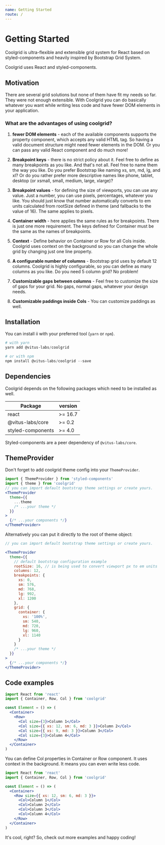 ```yaml
---
name: Getting Started
route: /
---
```


# Getting Started

Coolgrid is ultra-flexible and extensible grid system for React
based on styled-components and heavily inspired by
Bootstrap Grid System.

Coolgrid uses React and styled-components.

## Motivation

There are several grid solutions but none of them have fit my
needs so far. They were not enough extensible. With Coolgrid
you can do basically whatever you want while writing less code
and have fewer DOM elements in your application.

### What are the advantages of using coolgrid?

1. **fewer DOM elements** - each of the available components supports
   the property component, which accepts any valid HTML tag. So
   having a valid document structure might need fewer elements in
   the DOM. Or you can pass any valid React component and do much
   more!

2. **Breakpoint keys** - there is no strict policy about it. Feel
   free to define as many breakpoints as you like. And that's not
   all. Feel free to name them the way you like. Do you prefer
   Bootstrap like naming xs, sm, md, lg, and xl? Or do you rather
   prefer more descriptive names like phone, tablet, desktop (or xsmall,
   small, medium, large, xlarge)?

3. **Breakpoint values** - for defining the size of viewports,
   you can use any value. Just a number, you can use pixels,
   percentages, whatever you like. You should just know that
   number automatically converts to em units calculated from
   rootSize defined in theme (and fallbacks to the value of 16).
   The same applies to pixels.

4. **Container width** - here applies the same rules as for
   breakpoints. There is just one more requirement. The keys defined
   for Container must be the same as the names of breakpoints.

5. **Context** - Define behavior on Container or Row for all
   Cols inside. Coolgrid uses context on the background so you can
   change the whole grid by changing just one line property.

6. **A configurable number of columns** - Bootstrap grid uses
   by default 12 columns. Coolgrid is highly configurable, so
   you can define as many columns as you like. Do you need 5 column
   grid? No problem!

7. **Customizable gaps between columns** - Feel free to customize
   the size of gaps for your grid. No gaps, normal gaps, whatever
   your design needs.

8. **Customizable paddings inside Cols** - You can customize paddings as well.

## Installation

You can install ii with your preferred tool (`yarn` or `npm`).

```powershell
# with yarn
yarn add @vitus-labs/coolgrid

# or with npm
npm install @vitus-labs/coolgrid --save
```

## Dependencies

Coolgrid depends on the following packages which need to be installed as well.

| Package           | version |
| ----------------- | ------- |
| react             | >= 16.7 |
| @vitus-labs/core  | >= 0.2  |
| styled-components | >= 4.0  |

Styled-components are a peer dependency of `@vitus-labs/core`.

## ThemeProvider

Don't forget to add coolgrid theme config into your `ThemeProvider`.

```jsx
import { ThemeProvider } from 'styled-components'
import { theme } from 'coolgrid'
// you can import default bootstrap theme settings or create yours.
<ThemeProvider
  theme={{
    ...theme
    /* ...your theme */
  }}
>
  {/* ...your components */}
</ThemeProvider>
```

Alternatively you can put it directly to the root of theme object:

```jsx
// you can import default bootstrap theme settings or create yours.

<ThemeProvider
  theme={{
    // default bootstrap configuration example
    rootSize: 16, // is being used to convert viewport px to em units
    columns: 12,
    breakpoints: {
      xs: 0,
      sm: 576,
      md: 768,
      lg: 992,
      xl: 1200
    },
    grid: {
      container: {
        xs: '100%',
        sm: 540,
        md: 720,
        lg: 960,
        xl: 1140
      }
    }
    /* ...your theme */
  }}
>
  {/* ...your components */}
</ThemeProvider>
```

## Code examples

```jsx
import React from 'react'
import { Container, Row, Col } from 'coolgrid'

const Element = () => (
  <Container>
    <Row>
      <Col size={3}>Column 1</Col>
      <Col size={{ xs: 12, sm: 6, md: 3 }}>Column 2</Col>
      <Col size={{ xs: 9, md: 3 }}>Column 3</Col>
      <Col size={3}>Column 4</Col>
    </Row>
  </Container>
)
```

You can define Col properties in Container or Row component.
It uses context in the background. It means you can even
write less code.

```jsx
import React from 'react'
import { Container, Row, Col } from 'coolgrid'

const Element = () => (
  <Container>
    <Row size={{ xs: 12, sm: 6, md: 3 }}>
      <Col>Column 1</Col>
      <Col>Column 2</Col>
      <Col>Column 3</Col>
      <Col>Column 4</Col>
    </Row>
  </Container>
)
```

It's cool, right? So, check out more examples and happy coding!
